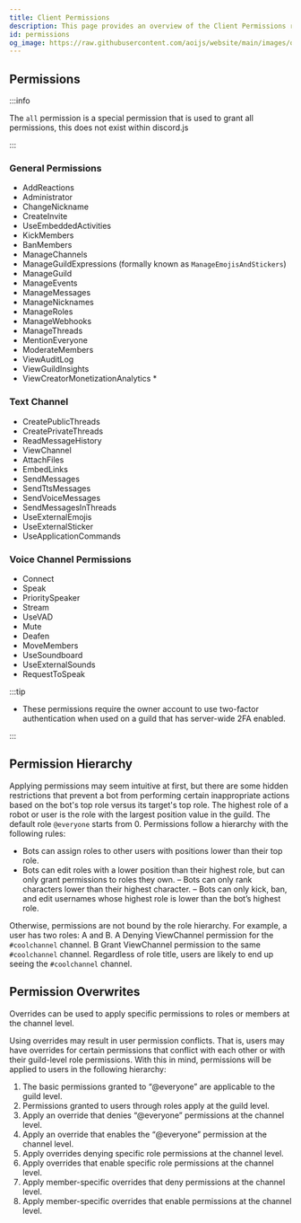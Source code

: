 ```yaml
---
title: Client Permissions
description: This page provides an overview of the Client Permissions required for various functions.
id: permissions
og_image: https://raw.githubusercontent.com/aoijs/website/main/images/og/8.png
---
```


## Permissions

:::info 

The `all` permission is a special permission that is used to grant all permissions, this does not exist within discord.js

:::

### General Permissions

- AddReactions
- Administrator
- ChangeNickname
- CreateInvite
- UseEmbeddedActivities
- KickMembers
- BanMembers
- ManageChannels
- ManageGuildExpressions (formally known as `ManageEmojisAndStickers`)
- ManageGuild
- ManageEvents
- ManageMessages
- ManageNicknames
- ManageRoles
- ManageWebhooks
- ManageThreads
- MentionEveryone
- ModerateMembers
- ViewAuditLog
- ViewGuildInsights
- ViewCreatorMonetizationAnalytics *

### Text Channel

- CreatePublicThreads
- CreatePrivateThreads
- ReadMessageHistory
- ViewChannel
- AttachFiles
- EmbedLinks
- SendMessages
- SendTtsMessages
- SendVoiceMessages
- SendMessagesInThreads
- UseExternalEmojis
- UseExternalSticker
- UseApplicationCommands

### Voice Channel Permissions

- Connect
- Speak
- PrioritySpeaker
- Stream
- UseVAD
- Mute
- Deafen
- MoveMembers
- UseSoundboard
- UseExternalSounds
- RequestToSpeak

:::tip

* These permissions require the owner account to use two-factor authentication when used on a guild that has server-wide 2FA enabled.

:::

## Permission Hierarchy

Applying permissions may seem intuitive at first, but there are some hidden restrictions that prevent a bot from performing certain inappropriate actions based on the bot's top role versus its target's top role. The highest role of a robot or user is the role with the largest position value in the guild. The default role `@everyone` starts from 0. Permissions follow a hierarchy with the following rules:

- Bots can assign roles to other users with positions lower than their top role.
- Bots can edit roles with a lower position than their highest role, but can only grant permissions to roles they own.
– Bots can only rank characters lower than their highest character.
– Bots can only kick, ban, and edit usernames whose highest role is lower than the bot’s highest role.

Otherwise, permissions are not bound by the role hierarchy. For example, a user has two roles: A and B. A Denying ViewChannel permission for the `#coolchannel` channel. B Grant ViewChannel permission to the same `#coolchannel` channel. Regardless of role title, users are likely to end up seeing the `#coolchannel` channel.

## Permission Overwrites

Overrides can be used to apply specific permissions to roles or members at the channel level.

Using overrides may result in user permission conflicts. That is, users may have overrides for certain permissions that conflict with each other or with their guild-level role permissions. With this in mind, permissions will be applied to users in the following hierarchy:

1. The basic permissions granted to “@everyone” are applicable to the guild level.
2. Permissions granted to users through roles apply at the guild level.
3. Apply an override that denies “@everyone” permissions at the channel level.
4. Apply an override that enables the “@everyone” permission at the channel level.
5. Apply overrides denying specific role permissions at the channel level.
6. Apply overrides that enable specific role permissions at the channel level.
7. Apply member-specific overrides that deny permissions at the channel level.
8. Apply member-specific overrides that enable permissions at the channel level.

